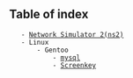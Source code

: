== Table of index ==
	- [[install-ns2|Network Simulator 2(ns2)]]
	- Linux
		- Gentoo
			- [[/linux/distros/gentoo/installing-stuff/mysql|mysql]]
			- [[/linux/distros/gentoo/installing-stuff/screenkey|Screenkey]]
